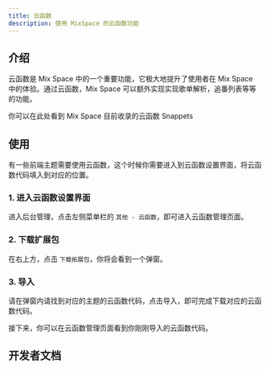 ```yaml
---
title: 云函数
description: 使用 MixSpace 的云函数功能
---
```




## 介绍

云函数是 Mix Space 中的一个重要功能，它极大地提升了使用者在 Mix Space 中的体验。通过云函数，Mix Space 可以额外实现实现歌单解析，追番列表等等的功能。

你可以在此处看到 Mix Space 目前收录的云函数 Snappets

<ToGithub repo="mx-space/snippets" />

## 使用

有一些前端主题需要使用云函数，这个时候你需要进入到云函数设置界面，将云函数代码填入到对应的位置。


### 1. 进入云函数设置界面
进入后台管理，点击左侧菜单栏的 `其他 - 云函数`，即可进入云函数管理页面。

### 2. 下载扩展包

在右上方，点击 `下载拓展包`，你将会看到一个弹窗。

### 3. 导入

请在弹窗内请找到对应的主题的云函数代码，点击导入，即可完成下载对应的云函数代码。


接下来，你可以在云函数管理页面看到你刚刚导入的云函数代码。

## 开发者文档

<ToGithub repo="mx-space/core/blob/master/apps/core/src/modules/serverless/serverless.readme.md" />